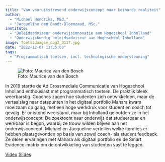 ```yaml
---
title: "Van vooruitstrevend onderwijsconcept naar keiharde realiteit"
author:
  - "Michael Hendriks, MEd."
  - "Jacqueline den Bandt-Bloemzaad, MSc."
institute: 
  - "Beleidsadviseur onderwijsinnovatie aan Hogeschool Inholland"
  - "Onderwijskundig beleidsadviseur aan Hogeschool Inholland"
image: Toets2daagse_dag2_0117.jpg
date: "2022-12-07 13:35:00"
tags: 
  - "Programmatisch toetsen, incl. technologische ondersteuning"
---
```


::: {.column-margin}
![Foto: Maurice van den Bosch](Toets2daagse_dag2_0117.jpg)
:::

In 2019 startte de Ad Crossmediale Communicatie van Hogeschool Inholland enthousiast met programmatisch toetsen. De praktijk bleek weerbarstig. Coaches zagen hoe studenten zich ontwikkelden, maar de vertaalslag naar datapunten in het digitaal portfolio Mahara kwam moeizaam op gang, met een hoge werkdruk voor student en coach tot gevolg. Er ontstond weerstand, maar bij Inholland geloofden ze in het onderwijsconcept. De zoektocht naar onderwijs dat studeerbaar en werkbaar is begon, waarbij ze trouw wilden blijven aan het onderwijsconcept. Michael en Jacqueline vertellen welke iteraties er hebben plaatsgevonden op basis van zowel coach- als student feedback. Ze delen ervaringen met Mahara als digitaal portfolio en de Smart Evidence-matrix om de ontwikkeling van studenten vast te leggen.

[Video](https://tilburguniversity.cloud.panopto.eu/Panopto/Pages/Viewer.aspx?id=ecf777f2-5751-4c08-8b6c-af6a010ec842){.btn .btn-primary}
[Slides](https://drive.google.com/file/d/1KCif_cxv0mIV9aoEbOLLpqnb2yXs_cpo/view?usp=share_link){.btn .btn-primary}
